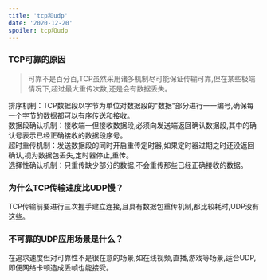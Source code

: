 ```yaml
---
title: 'tcp和udp'
date: '2020-12-20'
spoiler: tcp和udp
---
```





### TCP可靠的原因


> 可靠不是百分百,TCP虽然采用诸多机制尽可能保证传输可靠,但在某些极端情况下,超过最大重传次数,还是会有数据丢失。

<P style={{background:'lightblue'}}>
排序机制：TCP数据段以字节为单位对数据段的"数据"部分进行一一编号,确保每一个字节的数据都可以有序传送和接收。<br/>
数据段确认机制：接收端一但接收数据段,必须向发送端返回确认数据段,其中的确认号表示已经正确接收的数据段序号。<br/>
超时重传机制：发送数据段的同时开启重传定时器,如果定时器过期之时还没返回确认,视为数据包丢失,定时器停止,重传。<br/>
选择性确认机制：只重传缺少部分的数据,不会重传那些已经正确接收的数据。<br/>

</P>



###  为什么TCP传输速度比UDP慢？

<P >
TCP传输前要进行三次握手建立连接,且具有数据包重传机制,都比较耗时,UDP没有这些。
</P>


### 不可靠的UDP应用场景是什么？

<P >
在追求速度但对可靠性不是很在意的场景,如在线视频,直播,游戏等场景,适合UDP,即便网络卡顿造成丢帧也能接受。
</P>
